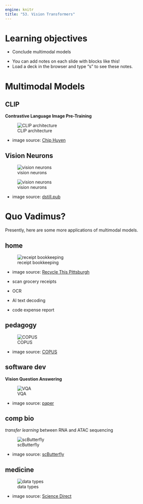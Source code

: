 ```yaml
---
engine: knitr
title: "53. Vision Transformers"
---
```


# Learning objectives

::: nonincremental
- Conclude multimodal models
:::

::: notes
- You can add notes on each slide with blocks like this!
- Load a deck in the browser and type "s" to see these notes.
:::

# Multimodal Models

## CLIP

**Contrastive Language Image Pre-Training**

![CLIP architecture](images/7-clip.png)

* image source: [Chip Huyen](https://huyenchip.com/2023/10/10/multimodal.html)

## Vision Neurons

![vision neurons](images/vision_neurons.png)

![vision neurons](images/vision_neuron_grid.png)

* image source: [dstill.pub](https://distill.pub/2021/multimodal-neurons/)

# Quo Vadimus?

Presently, here are some more applications of multimodal models.

## home

![receipt bookkeeping](images/receipts.png)

* image source: [Recycle This Pittsburgh](https://recyclethispgh.com/item/paper-receipts/)

* scan grocery receipts
* OCR
* AI text decoding
* code expense report

## pedagogy

![COPUS](images/copus.png)

* image source: [COPUS](https://www.lifescied.org/doi/10.1187/cbe.13-08-0154)

## software dev

**Vision Question Answering**

![VQA](images/vqa_examples.png)

* image source: [paper](https://arxiv.org/pdf/1612.00837)

## comp bio

*transfer learning* between RNA and ATAC sequencing

![scButterfly](images/scButterfly.png)

* image source: [scButterfly](https://www.nature.com/articles/s41467-024-47418-x?fromPaywallRec=false)

## medicine

![data types](images/multimodel_models_for_medicine.png)

* image source: [Science Direct](https://www.sciencedirect.com/science/article/pii/S1566253524004688)



